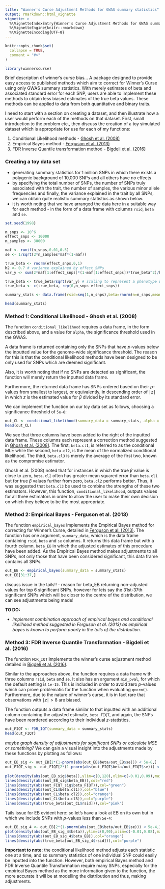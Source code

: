 ```yaml
---
title: "Winner's Curse Adjustment Methods for GWAS summary statistics"
output: rmarkdown::html_vignette
vignette: >
  %\VignetteIndexEntry{Winner's Curse Adjustment Methods for GWAS summary statistics}
  %\VignetteEngine{knitr::rmarkdown}
  %\VignetteEncoding{UTF-8}
---
```


```r
knitr::opts_chunk$set(
  collapse = TRUE,
  comment = "#>"
)
```

```r
library(winnerscurse)
```


Brief description of winner's curse bias... 
A package designed to provide easy access to published methods which aim to correct for Winner's Curse using only GWAS summary statistics. With merely estimates of beta and associated standard error for each SNP, users are able to implement these methods to obtain less biased estimates of the true beta values. These methods can be applied to data from both quantitative and binary traits.


I need to start with a section on creating a dataset, and then illustrate how a user would perform each of the methods on that dataset. First, small introduction to the problem etc., then discuss the creation of a toy simulated dataset which is appropriate for use for each of my functions: 

1. Conditional Likelihood methods - [Ghosh et al. (2008)](https://www.ncbi.nlm.nih.gov/pmc/articles/PMC2665019/)
2. Empirical Bayes method - [Ferguson et al. (2013)](https://www.ncbi.nlm.nih.gov/pmc/articles/PMC4048064/) 
3. FDR Inverse Quantile transformation method - [Bigdeli et al. (2016)](https://www.ncbi.nlm.nih.gov/pmc/articles/PMC5013908/) 



### Creating a toy data set

- generating summary statistics for 1 million SNPs in which there exists a polygenic background of 10,000 SNPs and all others have no effects
- by specifying the total number of SNPs, the number of SNPs truly associated with the trait, the number of samples, the various minor allele frequencies and finally, the variance explained in the trait by all SNPs, we can obtain quite realistic summary statistics as shown below.
- it is worth noting that we have arranged the data here in a suitable way for each method - in the form of a data frame with columns `rsid`, `beta` and `se`. 

```r
set.seed(1998)

n_snps <- 10^6
effect_snps <- 10000
n_samples <- 30000

maf <- runif(n_snps,0.01,0.5)
se <- 1/sqrt(2*n_samples*maf*(1-maf))

true_beta <- rnorm(effect_snps,0,1)
h2 <- 0.7 # variance explained by effect SNPs
var_y <- sum(2*maf[1:effect_snps]*(1-maf[1:effect_snps])*true_beta^2)/h2

true_beta <- true_beta/sqrt(var_y) # scaling to represent a phenotype with variance 1
true_beta <- c(true_beta, rep(0,n_snps-effect_snps))

summary_stats <- data.frame(rsid=seq(1,n_snps),beta=rnorm(n=n_snps,mean=true_beta,sd=se),se=se)

head(summary_stats)
```

### Method 1: Conditional Likelihood - Ghosh et al. (2008)

The function `conditional_likelihood` requires a data frame, in the form described above, and a value for `alpha`, the significance threshold used in the GWAS. 

A data frame is returned containing only the SNPs that have $p$-values below the inputted value for the genome-wide significance threshold. The reason for this is that the conditional likelihood methods have been designed to be only used for SNPs which are deemed significant. 

Also, it is worth noting that if no SNPs are detected as significant, the function will merely return the inputted data frame. 

Furthermore, the returned data frame has SNPs ordered based on their $p$-values from smallest to largest, or equivalently, in descending order of $\mid z \mid$ in which $z$ is the estimated value for $\beta$ divided by its standard error. 

We can implement the function on our toy data set as follows, choosing a significance threshold of `5e-8`:

```r

out_CL <- conditional_likelihood(summary_data = summary_stats, alpha = 5e-8) 
head(out_CL)
```

We see that three columns have been added to the right of the inputted data frame. These columns each represent a correction method suggested in [Ghosh et al. (2008)](https://www.ncbi.nlm.nih.gov/pmc/articles/PMC2665019/). The first, `beta.cl1`, is referred to as the conditional MLE while the second, `beta.cl2`, is the mean of the normalized conditional likelihood. The third, `beta.cl3` is merely the average of the first two, known as the compromise estimator. 

Ghosh et al. (2008) noted that for instances in which the true $\beta$ value is close to zero, `beta.cl2` often has greater mean squared error than `beta.cl1` but for true $\beta$ values further from zero, `beta.cl2` performs better. Thus, it was suggested that `beta.cl3` be used to combine the strengths of these two estimators. However, this function, `conditional_likelihood`, outputs values for all three estimators in order to allow the user to make their own decision on which they believe to be the most appropriate. 


### Method 2: Empirical Bayes - Ferguson et al. (2013)

The function `empirical_bayes` implements the Empirical Bayes method for correcting for Winner's Curse, detailed in [Ferguson et al. (2013)](https://www.ncbi.nlm.nih.gov/pmc/articles/PMC4048064/). The function has one argument, `summary_data`, which is the data frame containing `rsid`, `beta` and `se` columns. It returns this data frame but with a fourth column, `beta_EB` in which the adjusted estimates of this procedure have been added. As the Empirical Bayes method makes adjustments to all SNPs, not only those that have been considered significant, this data frame contains all SNPs.  


```r
out_EB <- empirical_bayes(summary_data = summary_stats)
out_EB[31:37,]
```


discuss issue in the tails!! - reason for beta_EB returning non-adjusted values for top 6 significant SNPs, however for lets say the 31st-37th significant SNPs which will be closer to the centre of the distribution, we can see adjustments being made! 

**TO DO:** 

- *Implement combination approach of empirical bayes and conditional likelihood method suggested in Ferguson et al. (2013) as empirical bayes is known to perform poorly in the tails of the distribution.*


### Method 3: FDR Inverse Quantile Transformation - Bigdeli et al. (2016)

The function `FDR_IQT` implements the winner's curse adjustment method detailed in [Bigdeli et al. (2016)](https://www.ncbi.nlm.nih.gov/pmc/articles/PMC5013908/). 

Similar to the approaches above, the function requires a data frame with three columns `rsid`, `beta` and `se`. It also has an argument `min_pval`, for which the default setting is `1e-15`. This is included in order to avoid zero $p$-values which can prove problematic for the function when evaluating `qnorm()`. Furthermore, due to the nature of winner's curse, it is in fact rare that observations with $\mid z \mid > 8$ are biased. 

The function outputs a data frame similar to that inputted with an additional column containing the adjusted estimate, `beta_FIQT`, and again, the SNPs have been reordered according to their individual $z$-statistics. 

```r
out_FIQT <- FDR_IQT(summary_data = summary_stats)
head(out_FIQT)
```



*maybe graph density of adjustments for significant SNPs or calculate MSE or something?* 
We can gain a visual insight into the adjustments made by these functions by plotting as follows: 

```r

out_EB_sig <- out_EB[2*(1-pnorm(abs(out_EB$beta/out_EB$se))) < 5e-8,]
out_FIQT_sig <- out_FIQT[2*(1-pnorm(abs(out_FIQT$beta/out_FIQT$se))) < 5e-8,]
  
plot(density(abs(out_EB_sig$beta)),ylim=c(0,120),xlim=c(-0.01,0.09),main="Comparing Winner's Curse Methods")
lines(density(abs(out_EB_sig$beta_EB)),col="red")
lines(density(abs(out_FIQT_sig$beta_FIQT)),col="green")
lines(density(abs(out_CL$beta.cl1)),col="blue")
lines(density(abs(out_CL$beta.cl2)),col="orange")
lines(density(abs(out_CL$beta.cl3)),col="purple")
lines(density(abs(true_beta[out_CL$rsid])),col="pink")

```
Tails issue for EB evident here: so let's have a look at EB on its own but in which we include SNPs with $p$-values less than `5e-4`: 

```r
out_EB_sig_4 <- out_EB[2*(1-pnorm(abs(out_EB$beta/out_EB$se))) < 5e-4,]
plot(density(abs(out_EB_sig_4$beta)),ylim=c(0,90),xlim=c(-0.01,0.08),main="Empirical Bayes Method")
lines(density(abs(out_EB_sig_4$beta_EB)),col="orange")
lines(density(abs(true_beta[out_EB_sig_4$rsid])),col="purple")
```



**Important to note:** the conditional likelihood method adjusts each statistic one at a time, and so summary statistics of one individual SNP could easily be inputted into the function. However, both empirical Bayes method and FDR Inverse Quantile Transformation require many SNPs, especially for the empirical Bayes method as the more information given to the function, the more accurate it will be at modelling the distribution and thus, making adjustments. 





